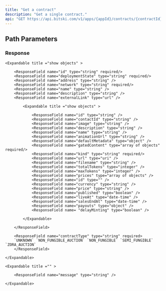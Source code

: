 ```yaml
---
title: "Get a contract"
description: "Get a single contract."
api: "GET https://api.bitski.com/v1/apps/{appId}/contracts/{contractId}"
---
```


## Path Parameters

<ParamField path="appId" type="string" required />

<ParamField path="contractId" type="string" required />

### Response

<ParamField body="contracts" type="array of objects" required>

    <Expandable title ="show objects" >

        <ResponseField name="id" type="string" required/>
        <ResponseField name="deploymentState" type="string" required/>
        <ResponseField name="address" type="string" />
        <ResponseField name="network" type="string" required/>
        <ResponseField name="name" type="string" />
        <ResponseField name="description" type="string" />
        <ResponseField name="externalLink" type="url" />

 <ResponseField name="tokenTemplates" type="array of objects" >

            <Expandable title ="show objects" >

                <ResponseField name="id" type="string" />
                <ResponseField name="contactId" type="string" />
                <ResponseField name="image" type="string" />
                <ResponseField name="description" type="string" />
                <ResponseField name="name" type="string" />
                <ResponseField name="animationUrl" type="string" />
                <ResponseField name="defaultMetadata" type="object" />
                <ResponseField name="gatedContent" type="array of objects" required/>
                <ResponseField name="kind" type="string" required/>
                <ResponseField name="url" type="uri" />
                <ResponseField name="filename" type="string" />
                <ResponseField name="totalTokens" type="integer" />
                <ResponseField name="maxTokens" type="integer" />
                <ResponseField name="prices" type="array of objects" />
                <ResponseField name="id" type="" />
                <ResponseField name="currency" type="string" />
                <ResponseField name="price" type="string" />
                <ResponseField name="published" type="boolean" />
                <ResponseField name="liveAt" type="date-time" />
                <ResponseField name="salesEndAt" type="date-time" />
                <ResponseField name="payouts" type="object" />
                <ResponseField name= "delayMinting" type="boolean" />

            </Expandable>

        </ResponseField>

        <ResponseField name="contractType" type="string" required>
        `UNKNOWN` `NON_FUNGIBLE_AUCTION` `NON_FUNGIBLE` `SEMI_FUNGIBLE` `ZORA_AUCTION`
        </ResponseField>

    </Expandable>

</ParamField>

<ParamField body= "error" type="object" required >
  
    <Expandable title ="" >

        <ResponseField name="message" type="string" />

    </Expandable>

</ParamField>
